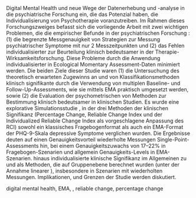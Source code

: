 
Digital Mental Health und \text{Pr\"azisionsmedizin} \text{f\"uhren} neue Wege der Datenerhebung und -analyse in die psychiatrische Forschung ein, die das Potenzial haben, die Individualisierung von Psychotherapie voranzutreiben. Im Rahmen dieses Forschungszweiges befasst sich die vorliegende Arbeit mit zwei wichtigen Problemen, die die \text{Validit\"at} empirischer Befunde in der psychiatrischen Forschung \text{beeintr\"achtigen}: (1) die begrenzte Messgenauigkeit von Strategien zur Messung psychiatrischer Symptome mit nur 2 Messzeitpunkten und (2) das Fehlen \text{tats\"achlich} individualisierter \text{Ma{\ss}e} zur Beurteilung klinisch bedeutsamer \text{Ver\"anderungen} in der Therapie-Wirksamkeitsforschung. Diese Probleme \text{k\"onnten} durch die Anwendung individualisierter \text{Ver\"anderungskriterien} in Ecological Momentary Assessment-Daten minimiert werden. Die beiden Ziele dieser Studie waren (1) die Untersuchung des theoretisch erwarteten Zugewinns an \text{Sensitivit\"at} und \text{Spezifit\"at} von Klassifikationsmethoden \text{f\"ur} klinisch signifikante \text{Ver\"anderungen} durch die Verwendung von multiplen Baseline- und Follow-Up-Assessments, wie sie mittels EMA praktisch umgesetzt werden, sowie (2) die Evaluation der psychometrischen \text{Qualit\"at} von Methoden zur Bestimmung klinisch bedeutsamer \text{Ver\"anderungen} in \text{l\"angsschnittlichen} klinischen Studien. Es wurde eine explorative Simulationsstudie \text{durchgef\"uhrt}, in der drei Methoden der klinischen Signifikanz (Percentage Change, Reliable Change Index und der Individualized Reliable Change Index als vorgeschlagene Anpassung des RCI) sowohl \text{f\"ur} ein klassisches Fragebogenformat als auch \text{f\"ur} ein EMA-Format der PHQ-9-Skala \text{f\"ur} depressive Symptome verglichen wurden. Die Ergebnisse deuten auf einen Genauigkeitsvorteil \text{f\"ur} wiederholte Messungen \text{gegen\"uber} Single-Point-Assessments hin, bei einem Genauigkeitszuwachs von 17--22% in Fragebogen-Szenarien und allgemein \text{h\"oheren} Genauigkeits-Levels in EMA-Szenarien. \text{Dar\"uber} hinaus \text{f\"uhrten} individualisierte \text{Ma{\ss}e} \text{f\"ur} klinische Signifikanz im Allgemeinen zu \text{h\"oherer} \text{Sensitivit\"at} und \text{Spezifit\"at} als Methoden, die auf Gruppenebene berechnet wurden (unter der Annahme linearer \text{Ver\"anderung}), insbesondere in Szenarien mit wiederholten Messungen. Implikationen, \text{St\"arken} und Grenzen der Studie werden diskutiert.
\par \noindent
\textit{Stichw\"orter:} digital mental health, EMA, \text{Pr\"azision}, reliable change, percentage change
